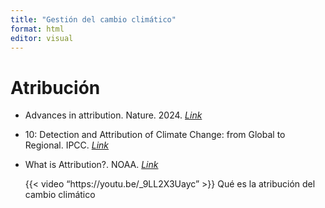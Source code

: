 ```yaml
---
title: "Gestión del cambio climático"
format: html
editor: visual
---
```


## 

# Atribución

-   Advances in attribution. Nature. 2024. [*Link*](https://www.nature.com/articles/s41558-024-02189-7)

-   10: Detection and Attribution of Climate Change: from Global to Regional. IPCC. [*Link*](https://www.ipcc.ch/report/ar5/wg1/detection-and-attribution-of-climate-change-from-global-to-regional/)

-   What is Attribution?. NOAA. [*Link*](https://psl.noaa.gov/csi/whatis/)

    {{< video "https://youtu.be/_9LL2X3Uayc" >}} Qué es la atribución del cambio climático